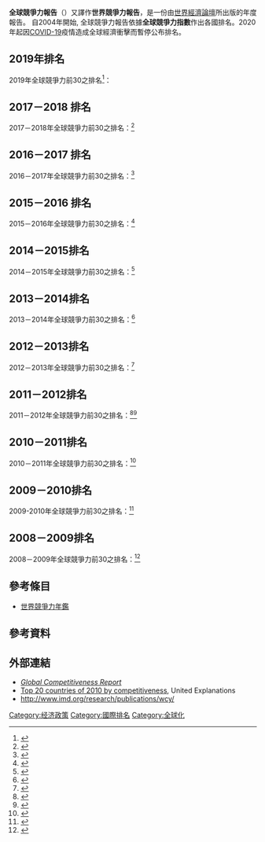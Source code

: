 {{about|[[世界經濟論壇|WEF]]發布的年度報告|[[国际管理学院|IMD]]發布的報告|世界競爭力年鑑}}
'''全球競爭力報告'''（{{lang-en|'''Global Competitiveness Report'''}}）又譯作'''世界競爭力報告'''，是一份由[[世界經濟論壇|世界經濟論壇]]所出版的年度報告。 自2004年開始, 全球競爭力報告依據'''全球競爭力指數'''作出各國排名。2020年起因[[2019冠状病毒病|COVID-19]]疫情造成全球經濟衝擊而暫停公布排名。

==2019年排名==
2019年全球競爭力前30之排名<ref>{{Cite web|url=http://www3.weforum.org/docs/WEF_TheGlobalCompetitivenessReport2019.pdf|title=The Global Competitiveness Report 2019}}</ref>：

{{columns-list|3|
# {{SIN}} 84.8（{{increase}}1）
# {{USA}} 83.7（{{decrease}}1）
# {{HK}} 83.1（{{increase}}5）
# {{HOL}} 82.4（{{increase}}2）
# {{SWI}} 82.3（{{decrease}}1）
# {{JPN}} 82.3（{{decrease}}1）
# {{GER}} 81.8（{{decrease}}4）
# {{SWE}} 81.2（{{increase}}1）
# {{UK}} 81.2（{{decrease}}1）
# {{DNK}} 81.2（－）
# {{FIN}} 80.2（－）
# {{TWN}} 80.2（{{increase}}1）
# {{KOR}} 79.6（{{increase}}2）
# {{CAN}} 79.6（{{decrease}}2）
# {{FRA}} 78.8（{{increase}}2）
# {{AUS}} 78.7（{{decrease}}2）
# {{NOR}} 78.1（{{decrease}}1）
# {{LUX}} 77.0（{{increase}}1）
# {{NZL}} 76.7（{{decrease}}1）
# {{ISR}} 76.7（－）
# {{AUT}} 76.6（{{increase}}1）
# {{BEL}} 76.4（{{decrease}}1）
# {{SPA}} 75.3（{{increase}}3）
# {{IRE}} 75.1（{{decrease}}1）
# {{UAE}} 75.0（{{increase}}2）
# {{ICE}} 74.7（{{decrease}}2）
# {{MYS}} 74.6（{{decrease}}2）
# {{CHN}} 73.9（－）
# {{QAT}} 72.9（{{increase}}1）
# {{ITA}} 71.5（{{increase}}）
}}

==2017－2018 排名==
2017－2018年全球競爭力前30之排名：<ref>{{Cite web |url=http://www3.weforum.org/docs/GCR2017-2018/05FullReport/TheGlobalCompetitivenessReport2017%E2%80%932018.pdf |title=存档副本 |accessdate=2018-10-17 |archive-date=2017-09-29 |archive-url=https://web.archive.org/web/20170929142848/http://www3.weforum.org/docs/GCR2017-2018/05FullReport/TheGlobalCompetitivenessReport2017%E2%80%932018.pdf |dead-url=no }}</ref> 

{{columns-list|3|
# {{flag|Switzerland}} 5.86（－）
# {{flag|United States}} 5.85（+1）
# {{flag|Singapore}} 5.71（-1）
# {{flag|Netherlands}} 5.66（－）
# {{flag|Germany}} 5.65（－）
# {{flag|Hong Kong}} 5.53（+3）
# {{flag|Sweden}} 5.52（-1）
# {{flag|United Kingdom}} 5.51（-1）
# {{flag|Japan}} 5.49（-1）
# {{flag|Finland}} 5.49（－）
# {{flag|Norway}} 5.40（－）
# {{flag|Denmark}} 5.39（－）
# {{flag|New Zealand}} 5.37（－）
# {{flag|Canada}} 5.35（+1）
# {{flag|Taiwan}} 5.33（-1）
# {{flag|Israel}} 5.31（+8）
# {{flag|United Arab Emirates}} 5.30（-1）
# {{flag|Austria}} 5.25（+1）
# {{flag|Luxembourg}} 5.23（+1）
# {{flag|Belgium}} 5.23（-3）
# {{flag|Australia}} 5.19（+1）
# {{flag|France}} 5.18（-1）
# {{flag|Malaysia}} 5.17（+2）
# {{flag|Ireland}} 5.16（+3）
# {{flag|Qatar}} 5.11（-7）
# {{flag|South Korea}} 5.07（－）
# {{flag|China}} 5.00（+1）
# {{flag|Iceland}} 4.99（-1）
# {{flag|Estonia}} 4.85（+1）
# {{flag|Saudi Arabia}} 4.83（-1）
}}

==2016－2017 排名==
2016－2017年全球競爭力前30之排名：<ref>{{cite web|url=http://www3.weforum.org/docs/GCR2016-2017/05FullReport/TheGlobalCompetitivenessReport2016-2017_FINAL.pdf|title=Global Competitiveness Report 2016-2017|publisher=World Economic Forum|accessdate=2017-01-10|archive-date=2019-01-22|archive-url=https://web.archive.org/web/20190122010850/http://www3.weforum.org/docs/GCR2016-2017/05FullReport/TheGlobalCompetitivenessReport2016-2017_FINAL.pdf|dead-url=no}}</ref>

{{columns-list|3|
# {{flag|Switzerland}} 5.81（－）
# {{flag|Singapore}} 5.72（－）
# {{flag|United States}} 5.7（－）
# {{flag|Netherlands}} 5.57（+1）
# {{flag|Germany}} 5.57（-1）
# {{flag|Sweden}} 5.53（+3）
# {{flag|United Kingdom}} 5.49（+3）
# {{flag|Japan}} 5.48（-2）
# {{flag|Hong Kong}} 5.48（-2）
# {{flag|Finland}} 5.44（-2）
# {{flag|Norway}} 5.44（－）
# {{flag|Denmark}} 5.35（－）
# {{flag|New Zealand}} 5.31（+3）
# {{flag|Taiwan}} 5.28（+1）
# {{flag|Canada}} 5.27（-2）
# {{flag|United Arab Emirates}} 5.26（+1）
# {{flag|Belgium}} 5.25（+2）
# {{flag|Qatar}} 5.23（-4）
# {{flag|Austria}} 5.22（+4）
# {{flag|Luxembourg}} 5.2（－）
# {{flag|France}} 5.2（+1）
# {{flag|Australia}} 5.19（-1）
# {{flag|Ireland}} 5.18（+1）
# {{flag|Israel}} 5.18（+3）
# {{flag|Malaysia}} 5.16（-7）
# {{flag|South Korea}} 5.03（－）
# {{flag|Iceland}} 4.96（+2）
# {{flag|China}} 4.95（－）
# {{flag|Saudi Arabia}} 4.84（-4）
# {{flag|Estonia}} 4.78（－）
}}

==2015－2016 排名==
2015－2016年全球競爭力前30之排名：<ref>{{cite web|url=http://reports.weforum.org/global-competitiveness-report-2015-2016/|title=Global Competitiveness Report 2015-2016|work=Global Competitiveness Report 2015-2016|accessdate=2017-01-10|archive-date=2017-01-21|archive-url=https://web.archive.org/web/20170121062421/http://reports.weforum.org/global-competitiveness-report-2015-2016/|dead-url=yes}}</ref>

{{columns-list|3|
# {{CHE}} 5.76（－）
# {{SIN}} 5.68（－）
# {{USA}} 5.61（－）
# {{DEU}} 5.53（+1）
# {{NLD}} 5.50（+3）
# {{JPN}} 5.47（－）
# {{HKG}} 5.46（－）
# {{FIN}} 5.45（-4）
# {{SWE}} 5.43（+1）
# {{GBR}} 5.43（-1）
# {{NOR}} 5.41（－）
# {{DNK}} 5.33（+1）
# {{CAN}} 5.31（+2）
# {{QAT}} 5.30（+2）
# {{TWN}} 5.28（-1）
# {{NZL}} 5.25（+1）
# {{ARE}} 5.24（-5）
# {{MYS}} 5.23（+2）
# {{BEL}} 5.20（-1）
# {{LUX}} 5.20（-1）
# {{AUS}} 5.15（+1）
# {{FRA}} 5.13（+1）
# {{AUT}} 5.12（-2）
# {{IRL}} 5.11（+1）
# {{SAU}} 5.07（-1）
# {{KOR}} 4.98（－）
# {{ISR}} 4.98（－）
# {{CHN}} 4.89（－）
# {{ISL}} 4.83（+1）
# {{EST}} 4.71（-1）

}}

==2014－2015排名==
2014－2015年全球競爭力前30之排名：<ref>{{Cite web |url=http://www3.weforum.org/docs/WEF_GlobalCompetitivenessReport_2014-15.pdf |title=存档副本 |accessdate=2014-09-04 |archive-date=2018-12-26 |archive-url=https://web.archive.org/web/20181226072329/http://www3.weforum.org/maintenance/public.htm |dead-url=no }}</ref> 

{{columns-list|3|
# {{CHE}} 5.70（－）
# {{SIN}} 5.65（－）
# {{USA}} 5.54（+2）
# {{FIN}} 5.50（-1）
# {{DEU}} 5.49（-1）
# {{JPN}} 5.47（+3）
# {{HKG}} 5.46（－）
# {{NLD}} 5.45（－）
# {{GBR}}  5.41（+1）
# {{SWE}} 5.41（-4）
# {{NOR}} 5.35（－）
# {{ARE}} 5.33（+7）
# {{DEN}} 5.29（+2）
# {{TWN}} 5.25（-2）
# {{CAN}} 5.24（-1）
# {{QAT}} 5.26（-3）
# {{NZL}} 5.20（+1）
# {{BEL}} 5.18（-1）
# {{LUX}} 5.17（+3）
# {{MYS}} 5.16（+4）
# {{AUT}} 5.16（-5）
# {{AUS}} 5.08（-1）
# {{FRA}} 5.08（－）
# {{SAU}} 5.06（-4）
# {{IRL}} 4.98（+3）
# {{KOR}} 4.96（-1）
# {{ISR}} 4.95（－）
# {{CHN}} 4.89（+1）
# {{EST}} 4.71（+3）
# {{ISL}} 4.71（+1）
}}

==2013－2014排名==
2013－2014年全球競爭力前30之排名：<ref>{{Cite web |url=http://www3.weforum.org/docs/WEF_GlobalCompetitivenessReport_2013-14.pdf |title=存档副本 |accessdate=2014-04-30 |archive-date=2011-06-04 |archive-url=https://web.archive.org/web/20110604005151/http://www.forbes.com/feeds/afx/2007/06/12/afx3810988.html |dead-url=no }}</ref> 

{{columns-list|3|
# {{CHE}} 5.67（－）
# {{SIN}} 5.61（－）
# {{FIN}} 5.54（－）
# {{DEU}} 5.51（+2）
# {{USA}} 5.48（+2）
# {{SWE}} 5.48（-2）
# {{HKG}} 5.47（+2）
# {{NLD}} 5.42（-3）
# {{JPN}} 5.40（+1）
# {{GBR}}  5.37（-2）
# {{NOR}} 5.33（+4）
# {{TWN}} 5.29（+1）
# {{QAT}} 5.24（-2）
# {{CAN}} 5.20（－）
# {{DEN}} 5.18（-3）
# {{AUT}} 5.15（－）
# {{BEL}} 5.13（－）
# {{NZL}} 5.11（+5）
# {{ARE}} 5.11（+5）
# {{SAU}} 5.10（-2）
# {{AUS}} 5.09（-1）
# {{LUX}} 5.09（－）
# {{FRA}} 5.05（-2）
# {{MYS}} 5.03（+1）
# {{KOR}} 5.01（-6）
# {{BRN}} 4.95（+2）
# {{ISR}} 4.94（-1）
# {{IRL}} 4.92（-1）
# {{CHN}} 4.84（－）
# {{PRI}} 4.67（+1）
}}

==2012－2013排名==
2012－2013年全球競爭力前30之排名：<ref>{{Cite web |url=http://www3.weforum.org/docs/WEF_GlobalCompetitivenessReport_2012-13.pdf |title=存档副本 |accessdate=2014-04-30 |archive-date=2015-06-10 |archive-url=https://web.archive.org/web/20150610224126/http://www3.weforum.org/docs/WEF_GlobalCompetitivenessReport_2012-13.pdf |dead-url=no }}</ref> 

{{columns-list|3|
# {{CHE}} 5.72（－）
# {{SIN}} 5.67（－）
# {{FIN}} 5.55（+1）
# {{SWE}} 5.53（-1）
# {{NLD}} 5.50（+2）
# {{DEU}} 5.48（－）
# {{USA}} 5.47（-2）
# {{GBR}}  5.45（+2）
# {{HKG}} 5.41（+2）
# {{JPN}} 5.40（-1）
# {{QAT}} 5.38（+3）
# {{DEN}} 5.29（-4）
# {{TWN}} 5.28（－）
# {{CAN}} 5.27（-2）
# {{NOR}} 5.27（+1）
# {{AUT}} 5.22（+3）
# {{BEL}} 5.21（-2）
# {{SAU}} 5.19（+1）
# {{KOR}} 5.12（+5）
# {{AUS}} 5.12（－）
# {{FRA}} 5.11（-3）
# {{LUX}} 5.09（+1）
# {{NZL}} 5.09（+2）
# {{ARE}} 5.07（+3）
# {{MYS}} 5.06（-4）
# {{ISR}} 5.02（-4）
# {{IRL}} 4.91（+2）
# {{BRN}} 4.87（－）
# {{CHN}} 4.83（-3）
# {{ISL}} 4.74（－）
}}

==2011－2012排名==
2011－2012年全球競爭力前30之排名：<ref>{{cite web |url=http://www.weforum.org/news/us-competitiveness-ranking-continues-fall-emerging-markets-are-closing-gap |title=US Competitiveness Ranking Continues to Fall; Emerging Markets Are Closing the Gap |3=World Economic Forum - US Competitiveness Ranking Continues to Fall; Emerging Markets Are Closing the Gap |publisher=Weforum.org |date=2011-09-07 |accessdate=2013-04-29 |deadurl=yes |archiveurl=https://web.archive.org/web/20130501134320/http://www.weforum.org/news/us-competitiveness-ranking-continues-fall-emerging-markets-are-closing-gap |archivedate=2013-05-01 }}</ref><ref>{{Cite web |url=http://www3.weforum.org/docs/WEF_GCR_CompetitivenessIndexRanking_2011-12.pdf |title=存档副本 |accessdate=2014-05-02 |archive-date=2014-05-28 |archive-url=https://web.archive.org/web/20140528085908/http://www3.weforum.org/docs/WEF_GCR_CompetitivenessIndexRanking_2011-12.pdf |dead-url=no }}</ref> 

{{columns-list|3|
# {{CHE}} 5.75（－）
# {{SIN}} 5.63（+1）
# {{SWE}} 5.61（-1）
# {{FIN}} 5.47（+3）
# {{USA}} 5.43（-1）
# {{DEU}} 5.41（-1）
# {{NED}} 5.41（+1）
# {{DEN}} 5.40（+1）
# {{JPN}} 5.40（-3）
# {{GBR}} 5.39（+2）
# {{HKG}} 5.36（－）
# {{CAN}} 5.33（-2）
# {{TWN}} 5.26（－）
# {{QAT}} 5.24（+3）
# {{BEL}} 5.20（+4）
# {{NOR}} 5.18（-2）
# {{SAU}} 5.17（+4）
# {{FRA}} 5.14（-4）
# {{AUT}} 5.14（-1）
# {{AUS}} 5.11（-4）
# {{MYS}} 5.08（+5）
# {{ISR}} 5.07（+2）
# {{LUX}} 5.03（-3）
# {{KOR}} 5.02（-2）
# {{NZL}} 4.93（-2）
# {{CHN}} 4.90（+1）
# {{ARE}} 4.89（-2）
# {{BRN}} 4.78（－）
# {{IRL}} 4.77（－）
# {{ISL}} 4.75（+1）
}}

==2010－2011排名==
2010－2011年全球競爭力前30之排名：<ref name=Rank2010>{{cite web |url=http://www.weforum.org/documents/GCR10/Full%20rankings.pdf |title=Table 4: The Global Competitiveness Index 2010–2011 rankings and 2009–2010 comparisons |author=World Economic Forum |accessdate=2010-09-10 |deadurl=yes |archiveurl=https://web.archive.org/web/20100922102308/http://www.weforum.org/documents/GCR10/Full%20rankings.pdf |archivedate=2010-09-22 }}</ref>

{{columns-list|3|
# {{CHE}} 5.63
# {{SWE}} 5.56
# {{SIN}} 5.48
# {{USA}} 5.43
# {{DEU}} 5.39
# {{JPN}} 5.37
# {{FIN}} 5.37
# {{NED}} 5.33
# {{DEN}} 5.32
# {{CAN}} 5.30
# {{HKG}} 5.27
# {{GBR}} 5.25
# {{TWN}} 5.21
# {{NOR}} 5.14
# {{FRA}} 5.13
# {{AUS}} 5.11
# {{QAT}} 5.10
# {{AUT}} 5.09
# {{BEL}} 5.07
# {{LUX}} 5.05
# {{SAU}} 4.95
# {{KOR}} 4.93
# {{NZL}} 4.92
# {{ISR}} 4.91
# {{ARE}} 4.89
# {{MYS}} 4.88
# {{CHN}} 4.84
# {{BRN}} 4.75
# {{IRL}} 4.74
# {{CHL}} 4.69
}}

==2009－2010排名==
2009-2010年全球競爭力前30之排名：<ref name=Rank2009>{{cite web |url=http://www.weforum.org/pdf/GCR09/GCR20092010fullrankings.pdf |title=Table 4: The Global Competitiveness Index 2009–2010 rankings and 2008–2009 comparisons |author=World Economic Forum |accessdate=2009-09-09 |deadurl=yes |archiveurl=https://web.archive.org/web/20091001054950/http://www.weforum.org/pdf/GCR09/GCR20092010fullrankings.pdf |archivedate=2009-10-01 }}</ref>

{{columns-list|3|
# {{SUI}} 5.60
# {{SIN}} 5.60
# {{SWE}} 5.60
# {{USA}} 5.59
# {{DEN}} 5.46
# {{FIN}} 5.43
# {{GER}} 5.37
# {{JPN}} 5.37
# {{CAN}} 5.33
# {{NED}} 5.32
# {{HKG}} 5.22
# {{TWN}} 5.20
# {{GBR}} 5.19
# {{NOR}} 5.17
# {{AUS}} 5.15
# {{FRA}} 5.13
# {{AUT}} 5.13
# {{BEL}} 5.09
# {{KOR}} 5.00
# {{NZL}} 4.98
# {{LUX}} 4.96
# {{QAT}} 4.95
# {{ARE}} 4.92
# {{MYS}} 4.87
# {{IRL}} 4.84
# {{ISL}} 4.80
# {{ISR}} 4.80
# {{SAU}} 4.75
# {{CHN}} 4.74
# {{CHI}} 4.70
}}

==2008－2009排名==
2008－2009年全球競爭力前30之排名：<ref>{{cite web |url=http://www.weforum.org/pdf/gcr/2008/rankings.pdf |title=The Global Competitiveness Index rankings and 2007–2008 comparisons |author=[[World_Economic_Forum|World Economic Forum]] |accessdate=2009-09-10 |deadurl=yes |archiveurl=https://web.archive.org/web/20090324201926/http://www.weforum.org/pdf/gcr/2008/rankings.pdf |archivedate=2009-03-24 }}</ref>

{{columns-list|3|
# {{USA}} 5.74 
# {{SUI}} 5.61 
# {{DEN}} 5.58 
# {{SWE}} 5.53 
# {{SIN}} 5.53 
# {{FIN}} 5.50 
# {{GER}} 5.46 
# {{NED}} 5.41 
# {{JPN}} 5.38 
# {{HKG}} 5.33 
# {{UK}} 5.30 
# {{KOR}} 5.28 
# {{AUT}} 5.23 
# {{NOR}} 5.22 
# {{FRA}} 5.22 
# {{TWN}} 5.22 
# {{AUS}} 5.20 
# {{BEL}} 5.14 
# {{ISL}} 5.05 
# {{MYS}} 5.04 
# {{IRL}} 4.99 
# {{ISR}} 4.97 
# {{NZL}} 4.93 
# {{LUX}} 4.85 
# {{QAT}} 4.83 
# {{SAU}} 4.72 
# {{CHL}} 4.72 
# {{ESP}} 4.72 
# {{CHN}} 4.70 
# {{UAE}} 
}}

==參考條目==
* [[世界競爭力年鑑|世界競爭力年鑑]]

==參考資料==
{{reflist}}

==外部連結==
* [https://wayback.archive-it.org/all/20101107002528/http://www.weforum.org/en/initiatives/gcp/Global%20Competitiveness%20Report/  ''Global Competitiveness Report'']
* [http://www.unitedexplanations.org/2011/01/11/most-competitive-countries-of-2010/ Top 20 countries of 2010 by competitiveness]{{Wayback|url=http://www.unitedexplanations.org/2011/01/11/most-competitive-countries-of-2010/ |date=20140502010211 }}, United Explanations
* http://www.imd.org/research/publications/wcy/{{Wayback|url=http://www.imd.org/research/publications/wcy/ |date=20130121063953 }}

{{各国列表}}

[[Category:经济政策|Category:经济政策]]
[[Category:國際排名|Category:國際排名]]
[[Category:全球化|Category:全球化]]
